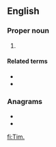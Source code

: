 {{also|Tim|tim|TIM}}
==English==

===Proper noun===
{{en-proper noun}}

# {{lb|en|biblical}} {{abbreviation of|Timothy|lang=en}}

====Related terms====
* {{l|en|1 Tim.}}
* {{l|en|2 Tim.}}

===Anagrams===
* {{l|en|MIT}}
* {{l|en|TMI}}

[[fi:Tim.]]
